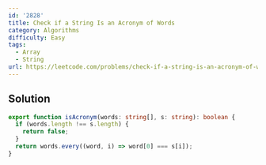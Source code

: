 ```yaml
---
id: '2828'
title: Check if a String Is an Acronym of Words
category: Algorithms
difficulty: Easy
tags:
  - Array
  - String
url: https://leetcode.com/problems/check-if-a-string-is-an-acronym-of-words
---
```


## Solution

```typescript filename="solution.ts" copy
export function isAcronym(words: string[], s: string): boolean {
  if (words.length !== s.length) {
    return false;
  }
  return words.every((word, i) => word[0] === s[i]);
}
```
